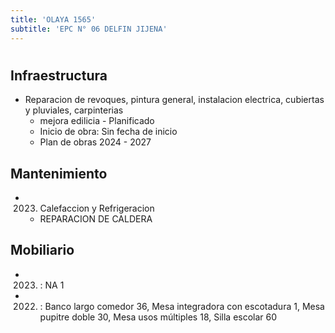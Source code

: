 ```yaml
---
title: 'OLAYA 1565'
subtitle: 'EPC N° 06 DELFIN JIJENA'
---
```


#
## Infraestructura

* Reparacion de revoques, pintura general, instalacion electrica, cubiertas y pluviales, carpinterias 
    + mejora edilicia - Planificado 
    + Inicio de obra: Sin fecha de inicio 
    + Plan de obras 2024 - 2027 






## Mantenimiento

*  (2023) Calefaccion y Refrigeracion 
    + REPARACION DE CALDERA





## Mobiliario

*  (2023) : NA 1 

*  (2022) : Banco largo comedor 36, Mesa integradora con escotadura 1, Mesa pupitre doble 30, Mesa usos múltiples 18, Silla escolar 60 



